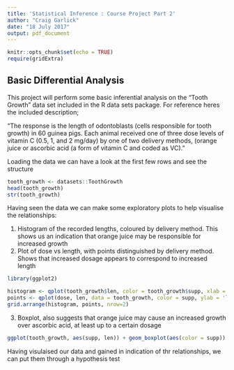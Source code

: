 ```yaml
---
title: 'Statistical Inference : Course Project Part 2'
author: "Craig Garlick"
date: "18 July 2017"
output: pdf_document
---
```


```r
knitr::opts_chunk$set(echo = TRUE)
require(gridExtra)
```

## Basic Differential Analysis

This project will  perform some basic inferential  analysis on the "Tooth Growth" data set included in the R data sets package. For reference heres the included description;

"The response is the length of odontoblasts (cells responsible for tooth growth) in 60 guinea pigs. Each animal received one of three dose levels of vitamin C (0.5, 1, and 2 mg/day) by one of two delivery methods, (orange juice or ascorbic acid (a form of vitamin C and coded as VC)."

Loading the data we can have a look at the first few rows and see the structure

```r
tooth_growth <- datasets::ToothGrowth
head(tooth_growth)
str(tooth_growth)
```
Having seen the data we can make some exploratory plots to help visualise the relationships:

1. Histogram of the recorded lengths, coloured by delivery method. This shows us an indication that orange juice may be responsible for increased growth
2. Plot of dose vs length, with points distinguished by delivery method. Shows that increased dosage appears to correspond to increased length

```r
library(ggplot2)

histogram <- qplot(tooth_growth$len, color = tooth_growth$supp, xlab = 'length', bins=15) + theme(legend.title=element_blank())
points <- qplot(dose, len, data = tooth_growth, color = supp, ylab = 'length')
grid.arrange(histogram, points, nrow=2)
```

3. Boxplot, also suggests that orange juice may cause an increased growth over ascorbic acid, at least up to a certain dosage

```r
ggplot(tooth_growth, aes(supp, len)) + geom_boxplot(aes(color = supp)) + facet_grid(. ~ dose)
```

Having visulaised our data and gained  in indication of thr relationships,  we can put them through a hypothesis test